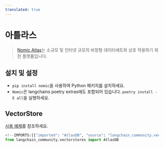 ```yaml
---
translated: true
---
```


# 아틀라스

>[Nomic Atlas](https://docs.nomic.ai/index.html)는 소규모 및 인터넷 규모의 비정형 데이터세트와 상호 작용하기 위한 플랫폼입니다.

## 설치 및 설정

- `pip install nomic`을 사용하여 Python 패키지를 설치하세요.
- `Nomic`은 langchains poetry extras에도 포함되어 있습니다. `poetry install -E all`을 실행하세요.

## VectorStore

[사용 예제](/docs/integrations/vectorstores/atlas)를 참조하세요.

```python
<!--IMPORTS:[{"imported": "AtlasDB", "source": "langchain_community.vectorstores", "docs": "https://api.python.langchain.com/en/latest/vectorstores/langchain_community.vectorstores.atlas.AtlasDB.html", "title": "Atlas"}]-->
from langchain_community.vectorstores import AtlasDB
```
